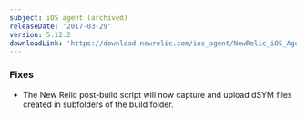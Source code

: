 ```yaml
---
subject: iOS agent (archived)
releaseDate: '2017-03-29'
version: 5.12.2
downloadLink: 'https://download.newrelic.com/ios_agent/NewRelic_iOS_Agent_5.12.2.zip'
---
```


### Fixes

* The New Relic post-build script will now capture and upload dSYM files created in subfolders of the build folder.
